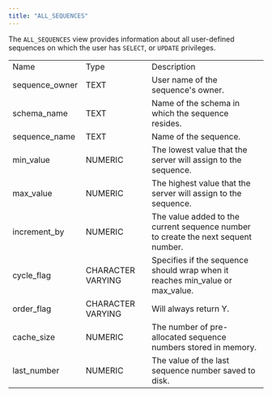 ```yaml
---
title: "ALL_SEQUENCES"
---
```


<div id="all_sequences" class="registered_link"></div>


The `ALL_SEQUENCES` view provides information about all user-defined sequences on which the user has `SELECT`, or `UPDATE` privileges.

|                 |                   |                                                                                   |
| --------------- | ----------------- | --------------------------------------------------------------------------------- |
| Name            | Type              | Description                                                                       |
| sequence_owner | TEXT              | User name of the sequence's owner.                                                |
| schema_name    | TEXT              | Name of the schema in which the sequence resides.                                 |
| sequence_name  | TEXT              | Name of the sequence.                                                             |
| min_value      | NUMERIC           | The lowest value that the server will assign to the sequence.                     |
| max_value      | NUMERIC           | The highest value that the server will assign to the sequence.                    |
| increment_by   | NUMERIC           | The value added to the current sequence number to create the next sequent number. |
| cycle_flag     | CHARACTER VARYING | Specifies if the sequence should wrap when it reaches min_value or max_value.   |
| order_flag     | CHARACTER VARYING | Will always return Y.                                                             |
| cache_size     | NUMERIC           | The number of pre-allocated sequence numbers stored in memory.                    |
| last_number    | NUMERIC           | The value of the last sequence number saved to disk.                              |
